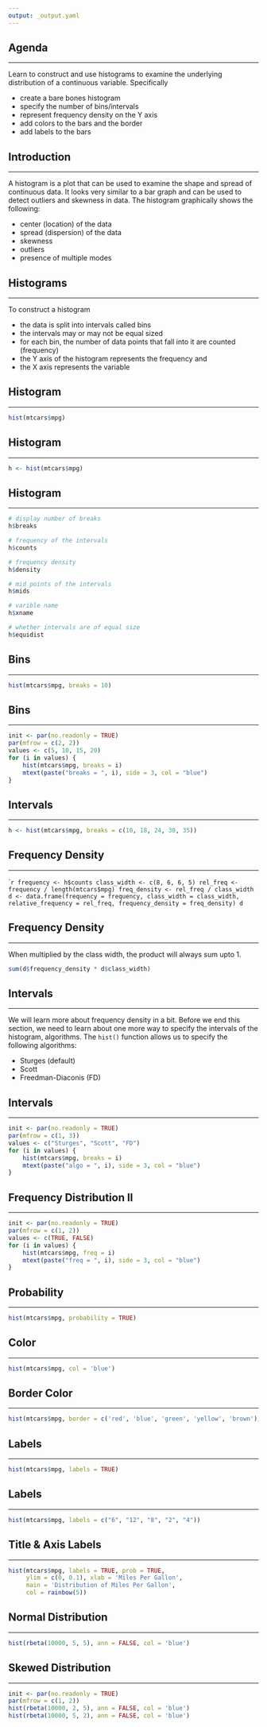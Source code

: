 ```yaml
---
output: _output.yaml
---
```


## {data-background="viz_hist.png"}

## Agenda

<hr>

Learn to construct and use histograms to examine the underlying distribution of a continuous variable. Specifically

- create a bare bones histogram
- specify the number of bins/intervals
- represent frequency density on the Y axis
- add colors to the bars and the border
- add labels to the bars


## Introduction

<hr>

A histogram is a plot that can be used to examine the shape and spread of  continuous data. It looks very similar to a bar graph and can be used to detect outliers and skewness in data. The histogram graphically shows the following:

- center (location) of the data
- spread (dispersion) of the data
- skewness
- outliers
- presence of multiple modes

## Histograms

<hr>

To construct a histogram

- the data is split into intervals called bins 
- the intervals may or may not be equal sized 
- for each bin, the number of data points that fall into it are counted (frequency) 
- the Y axis of the histogram represents the frequency and 
- the X axis represents the variable

## Histogram

<hr>

```r
hist(mtcars$mpg)
```

## Histogram

<hr>

```r
h <- hist(mtcars$mpg)
```

## Histogram

<hr>

```r
# display number of breaks
h$breaks

# frequency of the intervals
h$counts

# frequency density
h$density

# mid points of the intervals
h$mids

# varible name
h$xname

# whether intervals are of equal size
h$equidist
```

## Bins

<hr>

```r
hist(mtcars$mpg, breaks = 10)
```

## Bins 

<hr>

```r
init <- par(no.readonly = TRUE)
par(mfrow = c(2, 2))
values <- c(5, 10, 15, 20)
for (i in values) {
    hist(mtcars$mpg, breaks = i)
    mtext(paste("breaks = ", i), side = 3, col = "blue")
}
```

## Intervals

<hr>

```r
h <- hist(mtcars$mpg, breaks = c(10, 18, 24, 30, 35))
```

## {data-background="freqden.png"}

## Frequency Density

<hr>

````r
frequency <- h$counts
class_width <- c(8, 6, 6, 5)
rel_freq <- frequency / length(mtcars$mpg)
freq_density <- rel_freq / class_width
d <- data.frame(frequency = frequency, class_width = class_width, 
  relative_frequency = rel_freq, frequency_density = freq_density)
d
```

## Frequency Density

<hr>

When multiplied by the class width, the product will always sum upto 1.

```r
sum(d$frequency_density * d$class_width)
```

## Intervals

<hr>

We will learn more about frequency density in a bit. Before we end this section, we need to learn about one more way to specify the intervals of the histogram, algorithms. The `hist()` function allows us to specify the following algorithms:

- Sturges (default)
- Scott
- Freedman-Diaconis (FD)

## Intervals

<hr>

```r
init <- par(no.readonly = TRUE)
par(mfrow = c(1, 3))
values <- c("Sturges", "Scott", "FD")
for (i in values) {
    hist(mtcars$mpg, breaks = i)
    mtext(paste("algo = ", i), side = 3, col = "blue")
}
```

## Frequency Distribution II

<hr>

```r
init <- par(no.readonly = TRUE)
par(mfrow = c(1, 2))
values <- c(TRUE, FALSE)
for (i in values) {
    hist(mtcars$mpg, freq = i)
    mtext(paste("freq = ", i), side = 3, col = "blue")
}
```

## Probability

<hr>

```r
hist(mtcars$mpg, probability = TRUE)
```

## Color

<hr>

```r
hist(mtcars$mpg, col = 'blue')
```

## Border Color

<hr>

```r
hist(mtcars$mpg, border = c('red', 'blue', 'green', 'yellow', 'brown'))
```

## Labels

<hr>

```r
hist(mtcars$mpg, labels = TRUE)
```

## Labels

<hr>

```r
hist(mtcars$mpg, labels = c("6", "12", "8", "2", "4"))
```

## Title & Axis Labels

<hr>

```r
hist(mtcars$mpg, labels = TRUE, prob = TRUE,
     ylim = c(0, 0.1), xlab = 'Miles Per Gallon',
     main = 'Distribution of Miles Per Gallon',
     col = rainbow(5))
```

## Normal Distribution

<hr>

```r
hist(rbeta(10000, 5, 5), ann = FALSE, col = 'blue')
```

## Skewed Distribution

<hr>

```r
init <- par(no.readonly = TRUE)
par(mfrow = c(1, 2))
hist(rbeta(10000, 2, 5), ann = FALSE, col = 'blue')
hist(rbeta(10000, 5, 2), ann = FALSE, col = 'blue')
```

## {data-background="thankyou.png"}

<!-- To do: -->
  <!-- - add intro slide -->
  <!-- - section for bins -->
  <!-- - image for frequency density -->
  <!-- - section for intervals -->
  <!-- - section for color -->